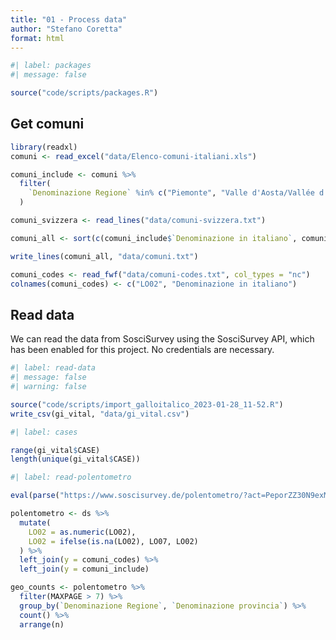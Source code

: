 ```yaml
---
title: "01 - Process data"
author: "Stefano Coretta"
format: html
---
```


```r
#| label: packages
#| message: false

source("code/scripts/packages.R")

```

## Get comuni

```r
library(readxl)
comuni <- read_excel("data/Elenco-comuni-italiani.xls")

comuni_include <- comuni %>%
  filter(
    `Denominazione Regione` %in% c("Piemonte", "Valle d'Aosta/Vallée d'Aoste", "Lombardia", "Trentino-Alto Adige/Südtirol", "Veneto", "Friuli-Venezia Giulia", "Liguria", "Emilia-Romagna")
  )

comuni_svizzera <- read_lines("data/comuni-svizzera.txt")

comuni_all <- sort(c(comuni_include$`Denominazione in italiano`, comuni_svizzera))

write_lines(comuni_all, "data/comuni.txt")

comuni_codes <- read_fwf("data/comuni-codes.txt", col_types = "nc")
colnames(comuni_codes) <- c("LO02", "Denominazione in italiano")
```

## Read data

We can read the data from SosciSurvey using the SosciSurvey API, which has been enabled for this project. No credentials are necessary.

```r
#| label: read-data
#| message: false
#| warning: false

source("code/scripts/import_galloitalico_2023-01-28_11-52.R")
write_csv(gi_vital, "data/gi_vital.csv")
```

```r
#| label: cases

range(gi_vital$CASE)
length(unique(gi_vital$CASE))

```

```r
#| label: read-polentometro

eval(parse("https://www.soscisurvey.de/polentometro/?act=PeporZZ30N9exMBH054dTnXc&vQuality&rScript", encoding="UTF-8"))

polentometro <- ds %>%
  mutate(
    LO02 = as.numeric(LO02),
    LO02 = ifelse(is.na(LO02), LO07, LO02)
  ) %>%
  left_join(y = comuni_codes) %>%
  left_join(y = comuni_include)
```

```r
geo_counts <- polentometro %>%
  filter(MAXPAGE > 7) %>%
  group_by(`Denominazione Regione`, `Denominazione provincia`) %>%
  count() %>%
  arrange(n)
```
